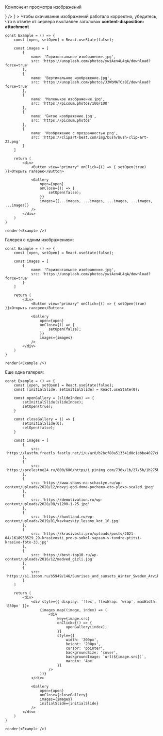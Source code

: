 
Компонент просмотра изображений

<div style={{ marginBottom: '16px' }}>
    <Plate
        view='common'
        leftAddons={
            <Badge view='icon' iconColor='secondary' content={<InformationCircleMIcon />} />
        }
    >
        <span>
            Чтобы скачивание изображений работало корректно, убедитесь, что в ответе от сервера
            выставлен заголовок <b>content-disposition: attachment</b>
        </span>
    </Plate>
</div>

```tsx live
const Example = () => {
    const [open, setOpen] = React.useState(false);

    const images = [
        {
            name: 'Горизонтальное изображение.jpg',
            src: 'https://unsplash.com/photos/ywiAen4L4qA/download?force=true'
        },
        {
            name: 'Вертикальное изображение.jpg',
            src: 'https://unsplash.com/photos/J3WbMATCz8I/download?force=true'
        },
        {
            name: 'Маленькое изображение.jpg',
            src: 'https://picsum.photos/100/100'
        },
        {
            name: 'Битое изображение.jpg',
            src: 'https://picsum.photos'
        },
        {
            name: 'Изображение с прозрачностью.png',
            src: 'https://clipart-best.com/img/bush/bush-clip-art-22.png'
        }
    ]
    
    return (
        <div>
            <Button view="primary" onClick={() => { setOpen(true) }}>Открыть галерею</Button>

            <Gallery
                open={open}
                onClose={() => {
                    setOpen(false);
                }}
                images={[...images, ...images, ...images, ...images, ...images]}
            />
        </div>
    )
}

render(<Example />)
```

Галерея с одним изображением:

```tsx live
const Example = () => {
    const [open, setOpen] = React.useState(false);

    const images = [
        {
            name: 'Горизонтальное изображение.jpg',
            src: 'https://unsplash.com/photos/ywiAen4L4qA/download?force=true'
        }
    ]

    return (
        <div>
            <Button view="primary" onClick={() => { setOpen(true) }}>Открыть галерею</Button>

            <Gallery
                open={open}
                onClose={() => {
                    setOpen(false);
                }}
                images={images}
            />
        </div>
    )
}

render(<Example />)
```

Еще одна галерея:

```tsx live
const Example = () => {
    const [open, setOpen] = React.useState(false);
    const [initialSlide, setInitialSlide] = React.useState(0);

    const openGallery = (slideIndex) => {
        setInitialSlide(slideIndex);
        setOpen(true);
    }

    const closeGallery = () => {
        setInitialSlide(0);
        setOpen(false);
    }

    const images = [
        {
            src: 'https://lastfm.freetls.fastly.net/i/u/ar0/b2bcf80a513341d0c1ebbe4027c81a69.png'
        },
        {
            src: 'https://prelestno24.ru/800/600/https/i.pinimg.com/736x/1b/27/5b/1b275b675d3c3abbdfe39e45e08faa2c.jpg'
        },
        {
            src: 'https://www.shans-na-schastye.ru/wp-content/uploads/2020/12/novyj-god-doma-pochemu-eto-ploxo-scaled.jpeg'
        },
        {
            src: 'https://demotivation.ru/wp-content/uploads/2020/08/s1200-1-25.jpg'
        },
        {
            src: 'https://huntland.ru/wp-content/uploads/2019/01/kavkazskiy_lesnoy_kot_10.jpg'
        },
        {
            src: 'https://krasivosti.pro/uploads/posts/2021-04/1618933529_29-krasivosti_pro-p-sokol-sapsan-v-tundre-ptitsi-krasivo-foto-33.jpg'
        },
        {
            src: 'https://best-top10.ru/wp-content/uploads/2016/12/medved_gizli.jpg'
        },
        {
            src: 'https://s1.1zoom.ru/b5949/146/Sunrises_and_sunsets_Winter_Sweden_Arvika_Snow_Fir_515425_1600x1200.jpg'
        }
    ]

    return (
        <div>
            <div style={{ display: 'flex', flexWrap: 'wrap', maxWidth: '850px' }}>
                {images.map((image, index) => (
                    <div
                        key={image.src}
                        onClick={() => {
                            openGallery(index);
                        }}
                        style={{
                            width: '200px',
                            height: '200px',
                            cursor: 'pointer',
                            backgroundSize: 'cover',
                            backgroundImage: `url(${image.src})`,
                            margin: '4px'
                        }}
                    />
                ))}
            </div>

            <Gallery
                open={open}
                onClose={closeGallery}
                images={images}
                initialSlide={initialSlide}
            />
        </div>
    )
}

render(<Example />)
```
